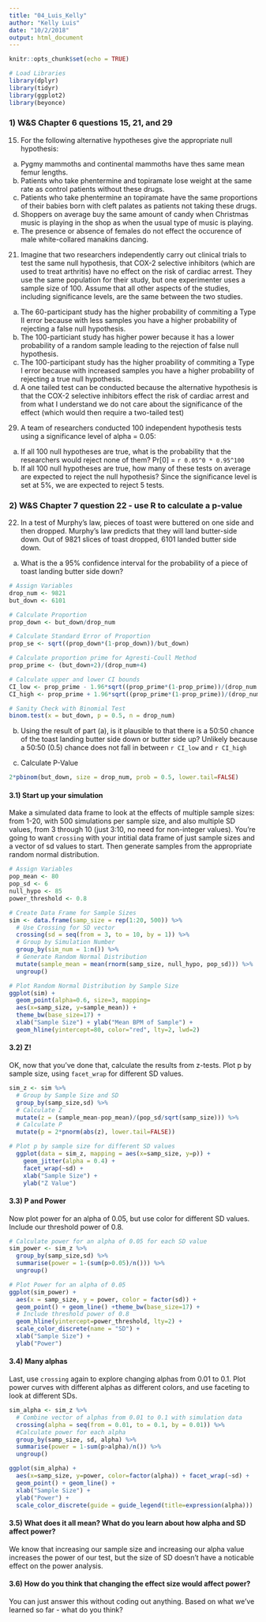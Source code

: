 ```yaml
---
title: "04_Luis_Kelly"
author: "Kelly Luis"
date: "10/2/2018"
output: html_document
---
```


```r
knitr::opts_chunk$set(echo = TRUE)
```

```r
# Load Libraries
library(dplyr)
library(tidyr)
library(ggplot2)
library(beyonce)
```
### 1) W&S Chapter 6 questions 15, 21, and 29
15. For the following alternative hypotheses give the appropriate null hypothesis:
a. Pygmy mammoths and continental mammoths have thes same mean femur lengths. 
b. Patients who take phentermine and topiramate lose weight at the same rate as control patients without these drugs.
c. Patients who take phentermine an topiramate have the same proportions of their babies born with cleft palates as patients not taking these drugs. 
d. Shoppers on average buy the same amount of candy when Christmas music is playing in the shop as when the usual type of music is playing. 
e. The presence or absence of females do not effect the occurence of male white-collared manakins dancing. 

21. Imagine that two researchers independently carry out clinical trials to test the same null hypothesis, that COX-2 selective inhibitors (which are used to treat arthritis) have no effect on the risk of cardiac arrest. They use the same population for their study, but one experimenter uses a sample size of 100. Assume that all other aspects of the studies, including significance levels, are the same between the two studies. 
a. The 60-participant study has the higher probability of commiting a Type II error because with less samples you have a higher probability of rejecting a false null hypothesis.
b. The 100-particiant study has higher power because it has a lower probability of a random sample leading to the rejection of false null hypothesis. 
c. The 100-participant study has the higher proability of commiting a Type I error because with increased samples you have a higher probability of rejecting a true null hypothesis. 
d. A one tailed test can be conducted because the alternative hypothesis is that the COX-2 selective inhibitors effect the risk of cardiac arrest and from what I understand we do not care about the significance of the effect (which would then require a two-tailed test)

29. A team of researchers conducted 100 independent hypothesis tests using a significance level of alpha = 0.05:
a. If all 100 null hypotheses are true, what is the probability that the researchers would reject none of them? Pr[0] = `r 0.05^0 * 0.95^100`
b. If all 100 null hypotheses are true, how many of these tests on average are expected to reject the null hypothesis? Since the significance level is set at 5%, we are expected to reject 5 tests. 

### 2) W&S Chapter 7 question 22 - use R to calculate a p-value
22. In a test of Murphy's law, pieces of toast were buttered on one side and then dropped. Murphy's law predicts that they will land butter-side down. Out of 9821 slices of toast dropped, 6101 landed butter side down.

a. What is the a 95% confidence interval for the probability of a piece of toast landing butter side down?
```r
# Assign Variables
drop_num <- 9821
but_down <- 6101

# Calculate Proportion
prop_down <- but_down/drop_num

# Calculate Standard Error of Proportion
prop_se <- sqrt((prop_down*(1-prop_down))/but_down)

# Calculate proportion prime for Agresti-Coull Method
prop_prime <- (but_down+2)/(drop_num+4)

# Calculate upper and lower CI bounds
CI_low <- prop_prime - 1.96*sqrt((prop_prime*(1-prop_prime))/(drop_num + 4))
CI_high <- prop_prime + 1.96*sqrt((prop_prime*(1-prop_prime))/(drop_num + 4))

# Sanity Check with Binomial Test
binom.test(x = but_down, p = 0.5, n = drop_num)
```

b. Using the result of part (a), is it plausible to that there is a 50:50 chance of the toast landing butter side down or butter side up?
Unlikely because a 50:50 (0.5) chance does not fall in between `r CI_low` and `r CI_high`

c. Calculate P-Value
``` r
2*pbinom(but_down, size = drop_num, prob = 0.5, lower.tail=FALSE)
```


#### 3.1) Start up your simulation
Make a simulated data frame to look at the effects of multiple sample sizes: from 1-20, with 500 simulations per sample size, and also multiple SD values, from 3 through 10 (just 3:10, no need for non-integer values). You're going to want `crossing` with your intitial data frame of just sample sizes and a vector of sd values to start. Then generate samples from the appropriate random normal distribution.

```r
# Assign Variables
pop_mean <- 80 
pop_sd <- 6
null_hypo <- 85
power_threshold <- 0.8

# Create Data Frame for Sample Sizes
sim <- data.frame(samp_size = rep(1:20, 500)) %>% 
  # Use Crossing for SD vector
  crossing(sd = seq(from = 3, to = 10, by = 1)) %>% 
  # Group by Simulation Number 
  group_by(sim_num = 1:n()) %>% 
  # Generate Random Normal Distribution
  mutate(sample_mean = mean(rnorm(samp_size, null_hypo, pop_sd))) %>%
  ungroup()

# Plot Random Normal Distribution by Sample Size
ggplot(sim) +
  geom_point(alpha=0.6, size=3, mapping=
  aes(x=samp_size, y=sample_mean)) +
  theme_bw(base_size=17) +
  xlab("Sample Size") + ylab("Mean BPM of Sample") +
  geom_hline(yintercept=80, color="red", lty=2, lwd=2) 

```

#### 3.2) Z!
OK, now that you've done that, calculate the results from z-tests. Plot p by sample size, using `facet_wrap` for different SD values.
```r
sim_z <- sim %>%
  # Group by Sample Size and SD
  group_by(samp_size,sd) %>% 
  # Calculate Z 
  mutate(z = (sample_mean-pop_mean)/(pop_sd/sqrt(samp_size))) %>% 
  # Calculate P 
  mutate(p = 2*pnorm(abs(z), lower.tail=FALSE))

# Plot p by sample size for different SD values
  ggplot(data = sim_z, mapping = aes(x=samp_size, y=p)) +  
    geom_jitter(alpha = 0.4) + 
    facet_wrap(~sd) +
    xlab("Sample Size") +
    ylab("Z Value") 
```

#### 3.3) P and Power
Now plot power for an alpha of 0.05, but use color for different SD values. Include our threshold power of 0.8.

```r
# Calculate power for an alpha of 0.05 for each SD value
sim_power <- sim_z %>%
  group_by(samp_size,sd) %>%
  summarise(power = 1-(sum(p>0.05)/n())) %>% 
  ungroup()

# Plot Power for an alpha of 0.05
ggplot(sim_power) +
  aes(x = samp_size, y = power, color = factor(sd)) +
  geom_point() + geom_line() +theme_bw(base_size=17) +
  # Include threshold power of 0.8
  geom_hline(yintercept=power_threshold, lty=2) +
  scale_color_discrete(name = "SD") +
  xlab("Sample Size") +
  ylab("Power")

```

#### 3.4) Many alphas
Last, use `crossing` again to explore changing alphas from 0.01 to 0.1. Plot power curves with different alphas as different colors, and use faceting to look at different SDs. 

```r
sim_alpha <- sim_z %>% 
  # Combine vector of alphas from 0.01 to 0.1 with simulation data
  crossing(alpha = seq(from = 0.01, to = 0.1, by = 0.01)) %>% 
  #Calculate power for each alpha
  group_by(samp_size, sd, alpha) %>%
  summarise(power = 1-sum(p>alpha)/n()) %>%
  ungroup()
```

```r
ggplot(sim_alpha) +
  aes(x=samp_size, y=power, color=factor(alpha)) + facet_wrap(~sd) +
  geom_point() + geom_line() +
  xlab("Sample Size") +
  ylab("Power") +
  scale_color_discrete(guide = guide_legend(title=expression(alpha)))
```


#### 3.5) What does it all mean? What do you learn about how alpha and SD affect power? 
We know that increasing our sample size and increasing our alpha value increases the power of our test, but the size of SD doesn't have a noticable effect on the power analysis.

#### 3.6) How do you think that changing the effect size would affect power? 
You can just answer this without coding out anything. Based on what we've learned so far - what do you think?

